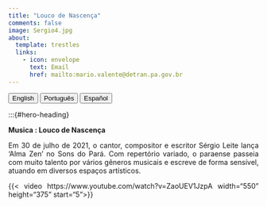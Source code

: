 ---
title: "Louco de Nascença"
comments: false
image: Sergio4.jpg
about:
  template: trestles
  links:
    - icon: envelope
      text: Email
      href: mailto:mario.valente@detran.pa.gov.br
---


```{=html}
<style>
  body{text-align: justify}
</style>
```

::: {.btn-group role="group" aria-label="About"}
<a href="about.html"> <button type="button" class="btn btn-primary me-md-2 btn-sm">English</button></a> <a href="about-pt.html"> <button type="button" class="btn btn-primary me-md-2 btn-sm">Português</button></a> <a href="about-es.html"><button type="button" class="btn btn-primary me-md-2 btn-sm">Español</button></a>
:::
  
:::{#hero-heading}
    
**Musica : Louco de Nascença**
      
Em 30 de julho de 2021, o cantor, compositor e escritor Sérgio Leite lança ‘Alma Zen’ no Sons do Pará. Com repertório variado, o paraense passeia com muito talento por vários gêneros musicais e escreve de forma sensível, atuando em diversos espaços artísticos.
    

{{< video https://www.youtube.com/watch?v=ZaoUEV1JzpA width="550" height="375" start="5">}}